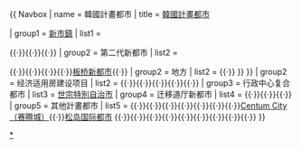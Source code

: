 {{ Navbox
| name  = 韓國計畫都市
| title = [[韓國計畫都市]]

| group1 = [[新市鎮]]
| list1 =

{{Navbox subgroup
| group1 = 第一代新都市
| list1  = {{Link-ko|盆唐新都市|분당신도시}}{{·}}{{Link-ko|山本新都市|산본신도시}}{{·}}{{Link-ko|一山新都市|일산신도시}}{{·}}{{Link-ko|中洞新都市|중동신도시}}{{·}}{{Link-ko|坪村新都市|평촌신도시}}
| group2 = 第二代新都市
| list2  = 

{{Navbox subgroup
| group1 = 首都圈
| list1  = {{Link-ko|光教新都市|광교신도시}}{{·}}{{Link-ko|东滩新都市|동탄신도시}}{{·}}{{Link-ko|杨洲新都市|양주신도시}}{{·}}{{Link-ko|云井新都市|운정신도시}}{{·}}{{Link-ko|慰礼新都市|위례신도시}}{{·}}[[板桥新都市]]{{·}}{{Link-ko|汉江新都市|한강신도시}}
| group2 = 地方
| list2  = {{Link-ko|道安新都市|대전도안신도시}}{{·}}{{Link-ko|牙山新都市|아산신도시}}
}}
}}
| group2 = 经济适用房建设项目
| list2 = {{Link-ko|首尔江南地区|서울강남지구}}{{·}}{{Link-ko|首尔瑞草地区|서울서초지구}}{{·}}{{Link-ko|渼沙江边都市（河南渼沙地区）|미사강변도시}}{{·}}{{Link-ko|城南丽水地区|성남여수지구}}{{·}}{{Link-ko|水原好梅实地区|수원호매실지구}}{{·}}{{Link-ko|首尔航洞地区|항동 (서울)}}
| group3 = 行政中心复合都市
| list3 = [[世宗特別自治市]]
| group4 = 迁移道厅新都市
| list4  = {{Link-ko|南岳新都市|남악신도시}}{{·}}{{Link-ko|内浦新都市|내포신도시}}{{·}}{{Link-ko|庆尚北道厅新都市|경상북도청신도시}}{{·}}{{Link-ko|光教新都市|광교신도시}}
| group5 = 其他計畫都市
| list5  = {{Link-ko|古德国际新都市|고덕국제신도시}}{{·}}{{Link-ko|古栈新都市|고잔신도시}}{{·}}{{Link-ko|黔丹新都市|검단신도시}}{{·}}{{Link-ko|屯山新都市|둔산신도시}}{{·}}{{Link-ko|滨海城（Marine City）|마린시티}}{{·}}{{Link-ko|马山海洋新都市|마산해양신도시}}{{·}}{{Link-ko|教学新都市|배곧신도시}}{{·}}[[Centum City|Centum City（赛腾城）]]{{·}}[[松岛国际都市]]
{{·}}{{Link-ko|松山绿城|송산그린시티}}{{·}}{{Link-ko|梁山新都市|양산시}}{{·}}{{Link-ko|鼎冠新都市|정관읍}}{{·}}{{Link-ko|中山新都市|중산신도시}}{{·}}{{Link-ko|纸杏新都市|지행신도시}}{{·}}{{Link-ko|青罗国际都市|청라국제도시}}{{·}}{{Link-ko|下塘新都市|하당신도시}}{{·}}{{Link-ko|海云台新都市|해운대}}{{·}}
}}
<noinclude>
[[Category:韓國計劃城市|*]]
</noinclude>